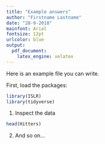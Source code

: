```yaml
---
title: "Example answers"
author: "Firstname Lastname"
date: "28-9-2018"
mainfont: Arial
fontsize: 12pt
urlcolor: blue
output: 
  pdf_document:
    latex_engine: xelatex
---
```


Here is an example file you can write.

First, load the packages:

```r
library(ISLR)
library(tidyverse)
```

1. Inspect the data

```r
head(Hitters)
```

2. And so on...